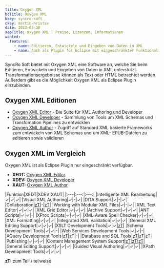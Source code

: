 ```yaml
---
title: Oxygen XML
bcTitle: Oxygen XML
bkey: syncro-soft
ckey: martin-hristov
date: 2022-05-30
seoTitle: Oxygen XML | Preise, Lizenzen, Informationen
wanted:
  features:
    - name: Editieren, Entwickeln und Eingeben von Daten in XML
    - name: Auch als Plugin für Eclipse mit eingeschränkter Funktionalität
---
```




<Intro>

SyncRo Soft bietet mit Oxygen XML eine Software an, welche Sie beim Editieren, Entwickeln und Eingeben von Daten in XML unterstützt. Transformationsergebnisse können als Text oder HTML betrachtet werden. Außerdem gibt es die Möglichkeit Oxygen XML als Eclipse Plugin einzubinden.


</Intro>

<TOC />



## Oxygen XML Editionen

- [Oxygen XML Editor](/hersteller/syncro-soft/oxygenxml-editor/) - Die Suite für XML Authoring und Developer
- [Oxygen XML Developer](/hersteller/syncro-soft/oxygenxml-developer/)  - Sammlung von Tools um XML Schemas und Transfomation Pipelines zu entwicklen
- [Oxygen XML Author](/hersteller/syncro-soft/oxygenxml-author/) - Zugriff auf Standard XML basierte Frameworks zum entwickeln von XML Schemas und um XML- EPUB-Dateien zu editieren sowie validieren


## Oxygen XML im Vergleich

Oxygen XML ist als Eclipse Plugin nur eingeschränkt verfügbar.

- **XEDT:** [Oxygen XML Editor](/hersteller/syncro-soft/oxygenxml-editor/)
- **XDEV:** [Oxygen XML Developer](/hersteller/syncro-soft/oxygenxml-developer/)
- **XAUT:** [Oxygen XML Author](/hersteller/syncro-soft/oxygenxml-author/)


|Funktion|XEDT|XDEV|XAUT|
|:---|:---:|:---:|
|Intelligente XML Bearbeitung|✓|✓|✓|
|Visual XML Authoring|✓|-|✓|
|DITA Support|✓|-|✓|
|Collaboration|[zT](#zumteil)|-|[zT](#zumteil)|
|Working with Modular XML Files|✓|-|✓|
|XML Text Editor|✓|✓|✓|
|XML Grid Editor|✓|✓|✓|
|Archive Support|✓|✓|✓|
|ANT Scripts|✓|✓|-|
|XProc Scripts|✓|✓|✓|
|XML-Aware Spell Checker|✓|✓|✓|
|XML Formatting|✓|✓|✓|
|Integrated XML Validation|✓|✓|✓|
|General XML Editing Support|✓|✓|✓|
|XSLT Development Tools|✓|✓|[zT](#zumteil)|
|Schema Development Tools|✓|✓|-|
|Web Services Development Tools|✓|✓|-|
|XQuery Development Tools|[zT](#zumteil)|[zT](#zumteil)|-|
|Database and SQL Tools|[zT](#zumteil)|[zT](#zumteil)|[zT](#zumteil)|
|Publishing|✓|✓|✓|
|Content Management System Support|[zT](#zumteil)|[zT](#zumteil)|[zT](#zumteil)|
|General Editing Support|✓|✓|✓|
|Guided Visual Authoring|✓|✓|✓|
|XPath Development Tools|✓|✓|✓|

**<span id="zumteil">zT</span>:** zum Teil / teilweise <br />
